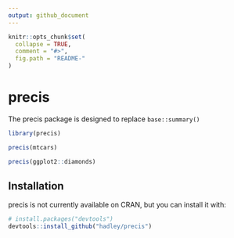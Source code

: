 ```yaml
---
output: github_document
---
```


<!-- README.md is generated from README.Rmd. Please edit that file -->

```r
knitr::opts_chunk$set(
  collapse = TRUE,
  comment = "#>",
  fig.path = "README-"
)
```

# precis

The precis package is designed to replace `base::summary()`

```r
library(precis)

precis(mtcars)

precis(ggplot2::diamonds)
```

## Installation

precis is not currently available on CRAN, but you can install it with:

```r
# install.packages("devtools")
devtools::install_github("hadley/precis")
```
